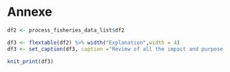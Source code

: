 # Annexe

```r

df2 <- process_fisheries_data_list$df2

df3 <- flextable(df2) %>% width("Explanation",width = 4)
df3 <- set_caption(df3, caption ="Review of all the impact and purpose of every the treatment done flextable")

```


```r

knit_print(df3)

```